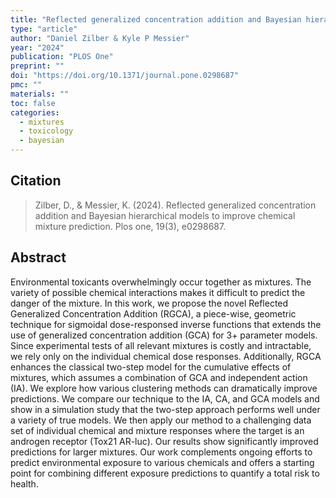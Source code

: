 ```yaml
---
title: "Reflected generalized concentration addition and Bayesian hierarchical models to improve chemical mixture prediction"
type: "article"
author: "Daniel Zilber & Kyle P Messier"
year: "2024"
publication: "PLOS One"
preprint: ""
doi: "https://doi.org/10.1371/journal.pone.0298687"
pmc: ""
materials: ""
toc: false
categories:
  - mixtures
  - toxicology
  - bayesian
---
```


## Citation

> Zilber, D., & Messier, K. (2024). Reflected generalized concentration addition and Bayesian hierarchical models to improve chemical mixture prediction. Plos one, 19(3), e0298687.

## Abstract

Environmental toxicants overwhelmingly occur together as mixtures. The variety of possible chemical interactions makes it difficult to predict the danger of the mixture. In this work, we propose the novel Reflected Generalized Concentration Addition (RGCA), a piece-wise, geometric technique for sigmoidal dose-responsed inverse functions that extends the use of generalized concentration addition (GCA) for 3+ parameter models. Since experimental tests of all relevant mixtures is costly and intractable, we rely only on the individual chemical dose responses. Additionally, RGCA enhances the classical two-step model for the cumulative effects of mixtures, which assumes a combination of GCA and independent action (IA). We explore how various clustering methods can dramatically improve predictions. We compare our technique to the IA, CA, and GCA models and show in a simulation study that the two-step approach performs well under a variety of true models. We then apply our method to a challenging data set of individual chemical and mixture responses where the target is an androgen receptor (Tox21 AR-luc). Our results show significantly improved predictions for larger mixtures. Our work complements ongoing efforts to predict environmental exposure to various chemicals and offers a starting point for combining different exposure predictions to quantify a total risk to health.
